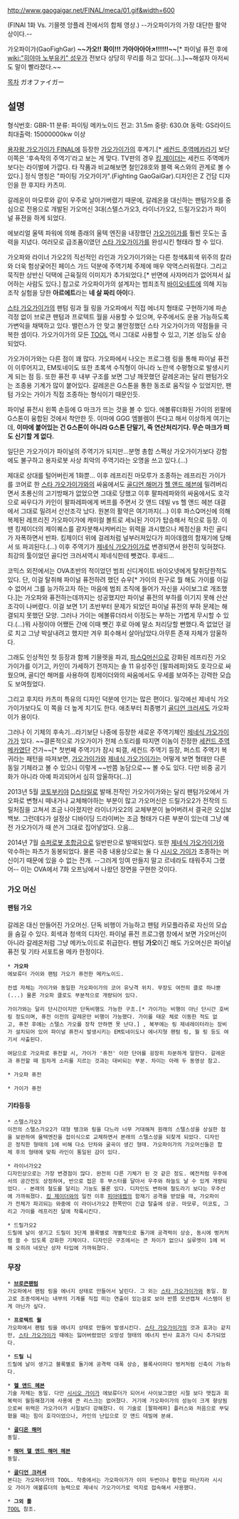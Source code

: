 http://www.gaogaigar.net/FINAL/meca/01.gif&width=600

{{{#!html
<iframe width="480" height="360" src="http://www.youtube.com/embed/YicPboAcKuo" frameborder="0" allowfullscreen></iframe>
}}}
(FINAl 1화 Vs. 기믈렛 앙플레 전에서의 합체 영상.) --가오파이가의 가장 대단한 활약상이다.--

가오파이가(GaoFighGar) '''~~가오!! 화이!!! 가아아아아↗!!!!!!~~'''[* 파이널 퓨전 후에 [[wiki:"히야마 노부유키" 성우]]가 전보다 상당히 무리를 하고 있다(...).]~~해설자 아저씨도 말이 빨라졌다.~~

[[목차]]
ガオファイガー
== 설명 ==

형식번호: GBR-11
분류: 파이팅 메카노이드
전고: 31.5m
중량: 630.0t
동력: GS라이드
최대출력: 15000000kw 이상

[[용자왕 가오가이가 FINAL]]에 등장한 [[가오가이가]]의 후계기.[* [[세컨드 주역메카]]라기 보단 이쪽은 '후속작의 주역기'라고 보는 게 맞다. TV판의 경우 [[킹 제이더]]는 세컨드 주역메카보다는 라이벌에 가깝다. 타 작품과 비교해보면 철인28호와 블랙 옥스와의 관계로 볼 수 있다.] 정식 명칭은 "파이팅 가오가이가".(Fighting GaoGaiGar).디자인은 Z 건담 디자인을 한 후지타 카츠미.

갈레온이 마모루와 같이 우주로 날아가버렸기 때문에, 갈레온을 대신하는 팬텀가오를 중심으로 전용으로 개발된 가오머신 3대(스텔스가오3, 라이너가오2, 드릴가오2)가 파이널 퓨젼을 하게 되었다.

에보리얼 울텍 파워에 의해 종래의 울텍 엔진을 내장했던 [[가오가이가]]를 훨씬 웃도는 출력을 지녔다. 여러모로 급조품이였던 [[스타 가오가이가]]를 완성시킨 형태라 할 수 있다.

가오파와 라이너 가오2의 직선적인 라인과 가오가이가와는 다른 청색&회색 위주의 칼라와 더욱 험상궂어진 페이스 가드 덕분에 주역기체 주제에 매우 악역스러워졌다. 그리고 묵직한 상반신 덕택에 근육질의 이미지가 추가되었다.[* 반면에 사자머리가 없어져서 싫어하는 사람도 있다.] 참고로 가오파이가의 설계자는 범죄조직 [[바이오네트]]에 의해 지능조작 실험을 당한 '''아르에트'''라는  '''네 살 짜리 아이'''다.

[[스타 가오가이가]]의 팬텀 링과 월 링을 가오파에서 직접 에너지 형태로 구현하기에 파손 걱정 없이 브로큰 팬텀과 프로텍트 월을 사용할 수 있으며, 우주에서도 운용 가능하도록 가변익을 채택하고 있다. 밸런스가 안 맞고 불안정했던 스타 가오가이가의 약점들을 극복한 셈이다. 가오가이가의 모든 [[TOOL]] 역시 그대로 사용할 수 있고, 기본 성능도 상승되었다.

가오가이가와는 다른 점이 꽤 많다. 가오파에서 나오는 프로그램 링을 통해 파이널 퓨전이 이루어지고, EM토네이도 또한 초록색 수직형이 아니라 노란색 수평형으로 발생시키게 되는 점 등. 또한 퓨전 후 내부 구조를 보면 그냥 깨끗했던 갈레온과는 달리 팬텀가오는 조종용 기계가 많이 붙어있다. 갈레온은 G스톤을 통한 동조로 움직일 수 있었지만, 팬텀 가오는 가이가 직접 조종하는 형식이기 때문인듯.

파이널 퓨전시 왼쪽 손등에 G 마크가 뜨는 것을 볼 수 있다. 에볼류더화된 가이의 왼팔에 G스톤이 융합된 것에서 착안한 듯. 이마에 GGG 엠블렘이 뜬다고 해서 이상하게 여기는데, '''이마에 붙어있는 건 G스톤이 아니라 G스톤 단말기, 즉 연산처리기다. 무슨 마크가 떠도 신기할 게 없다.'''

일단은 가오가이가 파이널의 주역기가 되지만...분명 총합 스펙상 가오가이가보다 강함에도 불구하고 용자로봇 사상 최악의 주역기라는 오명을 쓰고 있다.(...)

제대로 상대를 털어버린게 1화뿐... 이후 레프리진 마모루가 조종하는 레프리진 가이가를 코어로 한 [[스타 가오가이가]]와의 싸움에서도 [[골디언 해머]]가 [[헬 앤드 헤븐]]에 밀려버리면서 초룡신의 고기방패가 없었으면 그대로 당했고 이후 팔파레파와의 싸움에서도 호각으로 싸우다가 카인이 팔파레파에게 버프를 주면서 갓 앤드 데빌 vs 헬 앤드 헤븐 대결에서 그대로 밀려서 산산조각 났다. 원본의 활약은 여기까지(...) 이후 파스Q머신에 의해 복제된 레프리진 가오파이가에 캐미컬 볼트로 세뇌된 가이가 탑승해서 적으로 등장. 이땐 킹제이더의 제이퀘스를 광자분해시켜버리는 위력을 과시했으나 제정신을 차린 골디가 자폭하면서 반파. 킹제이더 위에 걸레처럼 널부러져있다가 피아데캠의 함재기에 당해서 또 파괴된다.(...) 이후 주역기가 [[제네식 가오가이가]]로 변경되면서 완전히 잊혀졌다. 최강의 툴이었던 골디언 크러셔역시 제네식한테 뺏겼다. 후새드...

코믹스 외전에서는 OVA초반의 적이었던 범죄 신디게이트 바이오넷에게 탈취당한적도 있다. 단, 이걸 탈취해 파이널 퓨전하려 했던 슈우[* 가이의 친구로 뭘 해도 가이를 이길 수 없어서 그를 능가하고자 하는 마음에 범죄 조직에 들어가 자신을 사이보그로 개조했다.]는 가오파와 퓨전하는데까지는 성공했지만 파이널 퓨전의 부하를 이기지 못해 산산조각이 나버렸다. 이걸 보면 1기 초반부터 문제가 되었던 파이널 퓨전의 부하 문제는 해결되지 못했던 모양. 그러나 가이는 에볼류더라서 이정도는 부하는 가볍게 무시할 수 있다.(…)뭐 사정이야 어쨌든 간에 이때 뺏긴 후로 아예 말소 처리당할 뻔했다.즉 없었던 걸로 치고 그냥 박살내려고 했지만 겨우 회수해서 살아남았다.아무튼 존재 자체가 암울하다. 

그래도 인상적인 첫 등장과 함께 기믈렛을 파괴, [[파스Q머신]]으로 강화된 레프리진 가오가이가를 이기고, 카인이 가세하기 전까지는 솔 11 유성주인 [팔파레파]와도 호각으로 싸웠으며, 골디언 해머를 사용하여 킹제이더와의 싸움에서도 우세를 보여주는 강력한 모습도 보여줬었다.  

그리고 후지타 카츠미 특유의 디자인 덕분에 인기는 많은 편이다. 일각에선 제네식 가오가이가보다도 이 쪽을 더 높게 치기도 한다. 애초부터 최종병기 [[골디언 크러셔]]도 가오파이가 용이다.

그러나 이 기체의 후속기...라기보단 나중에 등장한 새로운 주역기체인 [[제네식 가오가이가]]가 있다. ~~결론적으로 가오가이가 전체 스토리를 따지면 이놈이 진정한 [[세컨드 주역메카]]였단 건가~~[* 첫번째 주역기가 잠시 퇴갤, 세컨드 주역기 등장, 퍼스트 주역기 복귀라는 패턴을 따져보면, [[가오가이가]]와 [[제네식 가오가이가]]는 어떻게 보면 형태만 다른 동일 기체라고 볼 수 있으니 이렇게 ~~반쯤 농담으로~~ 볼 수도 있다. 다만 비중 공기화가 아니라 아예 파괴되어서 심히 암울하다(...)]

2013년 5월 [[코토부키야]] [[D스타일]]로 발매.전작인 가오가이가와는 달리 팬텀가오에서 가오파로 변형시 떼내거나 교체해야하는 부분이 많고 가오머신은 드릴가오2가 전작의 드릴처짐을 고쳐서 조금 나아졌지만 라이너가오2의 교체부분이 늘어버려서 결국은 오십보백보. 그런데다가 설정상 디바이딩 드라이버는 조금 형태가 다른 부분이 있는데 그냥 예전 가오가이가 때 쓴거 그대로 집어넣었다. 으음...

2014년 7월 [[슈퍼로봇 초합금]]으로 일반판으로 발매되었다. 또한 [[제네식 가오가이가]]와 악수하는 파츠가 동봉되었다. 물론 극중 내용상으로는 둘 다 [[시시오 가이]]가 조종하는 머신이기 때문에 있을 수 없는 전개. --그러게 잉여 만들지 말고 르네라도 태워주지 그랬어-- 이는 OVA에서 7화 오프닝에서 나왔던 장면을 구현한 것이다.
=== 가오 머신 === 
==== 팬텀 가오 ====
갈레온 대신 만들어진 가오머신. 단독 비행이 가능하고 팬텀 카모플라쥬로 자신의 모습을 숨길 수 있다. 회색과 청색의 디자인. 파이널 퓨전 프로그램 창에서 보면 가오머신이 아니라 갈레온처럼 그냥 메카노이드로 취급한다. 팬텀 '''가오'''이긴 해도 가오머신은 파이널 퓨전 및 기타 서포트용 메카 한정이다.

 * '''가오파'''
 에보류더 가이와 팬텀 가오가 퓨전한 메카노이드.

 컨셉 자체는 가이가와 동일한 가오파이가의 코어 유닛격 위치. 무장도 여전히 클로 하나뿐(...) 물론 가오파 클로도 부분적으로 개량되어 있다.

 가이가와는 달리 단시간이지만 단독비행도 가능한 구조.[* 가이가는 비행이 아닌 단시간 호버링 정도이며, 퓨전 이전의 갈레온만 비행이 가능했다. 가이를 태운 체로 이동한 적도 없고, 퓨전 후에는 스텔스 가오를 장착 안하면 못 난다.] , 복부에는 링 제네레이터라는 장비가 설치되어 있어 파이널 퓨전시 발생시키는 EM토네이도나 에너지형 팬텀 링, 월 링 등도 여기서 사출된다.

 여담으로 가오파로 퓨전할 시, 가이가 '퓨전' 이란 단어를 굉장히 차분하게 말한다. 갈레온과 퓨전할 때 힘차게 소리를 지르는 것과는 대비되는 부분. 차이는 아래 두 동영상 참고.


{{{#!html
<iframe width="420" height="315" src="//www.youtube.com/embed/PaP0ZN3pMwA" frameborder="0" allowfullscreen></iframe>
}}}
 * 가오파 퓨전

{{{#!html
<iframe width="420" height="315" src="//www.youtube.com/embed/FL5g_-tEpQw" frameborder="0" allowfullscreen></iframe>
}}}
 * 가이가 퓨전

==== 기타등등 ====
 * 스텔스가오3
 이전의 스텔스가오2가 대형 탱크와 링을 다느라 너무 거대해져 원래의 스텔스성을 상실한 점을 보완하여 울텍엔진을 접이식으로 교체하면서 본래의 스텔스성을 되찾게 되었다. 디자인은 정직한 형태의 1에 비해 다소 단차와 굴곡이 생긴 형태. 가오파이가의 가오머신들은 합체 후의 형태에 맞춰 라인이 통일된 감이 있다.

 * 라이너가오2
 디자인상으로는 가장 변경점이 많다. 완전히 다른 기체가 된 것 같은 정도. 예전처럼 우주에서의 공간전도 상정하여, 반으로 접은 후 부스터를 달아서 우주와 하늘도 날 수 있게 개량되었다. - 본래의 철도를 달리는 기능도 물론 있다. 디자인도 변하여 철도라기 보다는 우주선에 가까워졌다. [[킹 제이더]]와의 일전 이후 [[피아데켐]]의 함재기 공격을 받았을 때, 가오파이가 전체가 파괴되는 와중에 이 라이너가오2 한쪽만이 긴급 탈출에 성공. 마모루, 미코토, 그리고 가이를 레프리진 달에 착륙시킨다.

 * 드릴가오2
 드릴에 날이 생기고 드릴이 3단계 블록별로 개별적으로 돌기에 공격력이 상승, 동시에 벙커처럼 쓸 수 있도록 강화한 기체이다. 디자인은 구조에서는 큰 차이가 없으나 실루엣이 1에 비해 오히려 네모난 상자 타입에 가까워졌다.

=== 무장 === 
 * '''[[브로큰팬텀]]'''
 가오파에서 팬텀 링을 에너지 상태로 만들어서 날린다. 그 외는 [[스타 가오가이가]]와 동일. 참고로 조종석에서는 내부의 기계를 직접 미는 연출이 있는걸로 보아 반쯤 모션캡쳐 시스템이 된게 아닌가 싶다.

 * '''프로텍트 월'''
 가오파에서 팬텀 링을 에너지 상태로 만들어 발생시킨다. [[스타 가오가이가]]의 것과 효과는 같지만, [[스타 가오가이가]] 때에는 잃어버렸었던 오망성 형태의 에너지 반사 효과가 다시 추가되었다.

 * '''드릴 니'''
 드릴에 날이 생기고 블록별로 돌기에 공격력 대폭 상승, 블록사이마다 벙커처럼 신축이 가능하다.

 * '''[[헬 앤드 헤븐]]'''
 기술 자체는 동일. 다만 [[시시오 가이]]가 에보류더가 되어서 사이보그였던 시절 보다 맷집과 회복력이 월등해졌기에 사용에 큰 리스크는 없어졌다. 거기에 가오파이가의 성능이 크게 향상됨으로써 위력은 가오가이가 시절보다 강해졌다. 이 기술로 [팔파레파] 플러스와 처음으로 부딪혔을 때는 힘이 호각이었으나, 카인의 난입으로 갓 앤드 데빌에 분쇄.

 * '''[[골디온 해머]]'''
 동일.

 * '''[[해머 헬 앤드 해머 헤븐]]'''
 동일. 

 * '''[[골디언 크러셔]]'''
 본디는 가오파이가의 TOOL. 작중에서는 가오파이가가 이미 두번이나 황천길 떠난지라 시시오 가이가 에볼류더의 능력으로 제네식 가오가이가로 억지로 접속해서 사용했다.

 * '''그외 툴'''
 [[TOOL]] 참조.
